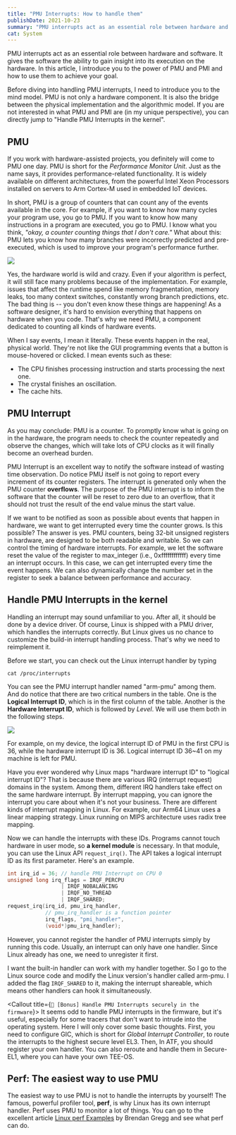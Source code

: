 ```yaml
---
title: "PMU Interrupts: How to handle them"
publishDate: 2021-10-23
summary: "PMU interrupts act as an essential role between hardware and software. It gives the software the ability to gain insight into its execution on the hardware. In this article, I introduce you to the power of PMU and PMI and how to use them to achieve your goal."
cat: System
---
```


PMU interrupts act as an essential role between hardware and software. It gives the software the ability to gain insight into its execution on the hardware. In this article, I introduce you to the power of PMU and PMI and how to use them to achieve your goal.

Before diving into handling PMU interrupts, I need to introduce you to the mind model. PMU is not only a hardware component. It is also the bridge between the physical implementation and the algorithmic model. If you are not interested in what PMU and PMI are (in my unique perspective), you can directly jump to "Handle PMU Interrupts in the kernel".

## PMU

If you work with hardware-assisted projects, you definitely will come to PMU one day. PMU is short for the _Performance Monitor Unit_. Just as the name says, it provides performance-related functionality. It is widely available on different architectures, from the powerful Intel Xeon Processors installed on servers to Arm Cortex-M used in embedded IoT devices.

In short, PMU is a group of counters that can count any of the events available in the core. For example, if you want to know how many cycles your program use, you go to PMU. If you want to know how many instructions in a program are executed, you go to PMU. I know what you think, _"okay, a counter counting things that I don't care."_ What about this: PMU lets you know how many branches were incorrectly predicted and pre-executed, which is used to improve your program's performance further.

![](images/DeiMrq.jpg)

Yes, the hardware world is wild and crazy. Even if your algorithm is perfect, it will still face many problems because of the implementation. For example, issues that affect the runtime spend like memory fragmentation, memory leaks, too many context switches, constantly wrong branch predictions, etc. The bad thing is -- you don't even know these things are happening! As a software designer, it's hard to envision everything that happens on hardware when you code. That's why we need PMU, a component dedicated to counting all kinds of hardware events.

When I say events, I mean it literally. These events happen in the real, physical world. They're not like the GUI programming events that a button is mouse-hovered or clicked. I mean events such as these:

- The CPU finishes processing instruction and starts processing the next one.
- The crystal finishes an oscillation.
- The cache hits.

## PMU Interrupt

As you may conclude: PMU is a counter. To promptly know what is going on in the hardware, the program needs to check the counter repeatedly and observe the changes, which will take lots of CPU clocks as it will finally become an overhead burden.

PMU Interrupt is an excellent way to notify the software instead of wasting time observation. Do notice PMU itself is not going to report every increment of its counter registers. The interrupt is generated only when the PMU counter **overflows**. The purpose of the PMU interrupt is to inform the software that the counter will be reset to zero due to an overflow, that it should not trust the result of the end value minus the start value.

If we want to be notified as soon as possible about events that happen in hardware, we want to get interrupted every time the counter grows. Is this possible? The answer is yes. PMU counters, being 32-bit unsigned registers in hardware, are designed to be both readable and writable. So we can control the timing of hardware interrupts. For example, we let the software reset the value of the register to max_integer (i.e., 0xffffffffffff) every time an interrupt occurs. In this case, we can get interrupted every time the event happens. We can also dynamically change the number set in the register to seek a balance between performance and accuracy.

## Handle PMU Interrupts in the kernel

<Dialog>The following part is based on Armv8, aarch64.</Dialog>

Handling an interrupt may sound unfamiliar to you. After all, it should be done by a device driver. Of course, Linux is shipped with a PMU driver, which handles the interrupts correctly. But Linux gives us no chance to customize the build-in interrupt handling process. That's why we need to reimplement it.

Before we start, you can check out the Linux interrupt handler by typing

```shell
cat /proc/interrupts
```

You can see the PMU interrupt handler named "arm-pmu" among them. And do notice that there are two critical numbers in the table. One is the **Logical Interrupt ID**, which is in the first column of the table. Another is the **Hardware Interrupt ID**, which is followed by _Level_. We will use them both in the following steps.

![](images/WikgVn.png)

For example, on my device, the logical interrupt ID of PMU in the first CPU is 36, while the hardware interrupt ID is 36. Logical interrupt ID 36~41 on my machine is left for PMU.

<Callout icon="💡" title="Think Further">
  Have you ever wondered why Linux maps "hardware interrupt ID" to
  "logical interrupt ID"? That is because there are various IRQ
  (interrupt request) domains in the system. Among them, different IRQ
  handlers take effect on the same hardware interrupt. By interrupt
  mapping, you can ignore the interrupt you care about when it's not
  your business. There are different kinds of interrupt mapping in
  Linux. For example, our Arm64 Linux uses a linear mapping strategy.
  Linux running on MIPS architecture uses radix tree mapping.
</Callout>

Now we can handle the interrupts with these IDs. Programs cannot touch hardware in user mode, so **a kernel module** is necessary. In that module, you can use the Linux API `request_irq()`. The API takes a logical interrupt ID as its first parameter. Here's an example.

```c
int irq_id = 36; // handle PMU Interrupt on CPU 0
unsigned long irq_flags = IRQF_PERCPU
                 | IRQF_NOBALANCING
                 | IRQF_NO_THREAD
                 | IRQF_SHARED;
request_irq(irq_id, pmu_irq_handler,
            // pmu_irq_handler is a function pointer
            irq_flags, "pmi_handler",
            (void*)pmu_irq_handler);
```

However, you cannot register the handler of PMU interrupts simply by running this code. Usually, an interrupt can only have one handler. Since Linux already has one, we need to unregister it first.

I want the built-in handler can work with my handler together. So I go to the Linux source code and modify the Linux version's handler called arm-pmu. I added the flag `IRQF_SHARED` to it, making the interrupt shareable, which means other handlers can hook it simultaneously.

<Callout
  title={`💭 [Bonus] Handle PMU Interrupts securely in the firmware`}>
  It seems odd to handle PMU interrupts in the firmware, but it's
  useful, especially for some tracers that don't want to intrude into
  the operating system. Here I will only cover some basic thoughts.
  First, you need to configure GIC, which is short for *Global
  Interrupt Controller*, to route the interrupts to the highest secure
  level EL3. Then, In ATF, you should register your own handler. You
  can also reroute and handle them in Secure-EL1, where you can have
  your own TEE-OS.
</Callout>

## Perf: The easiest way to use PMU

The easiest way to use PMU is not to handle the interrupts by yourself! The famous, powerful profiler tool, **perf**, is why Linux has its own interrupt handler. Perf uses PMU to monitor a lot of things. You can go to the excellent article [Linux perf Examples](https://www.brendangregg.com/perf.html) by Brendan Gregg and see what perf can do.
